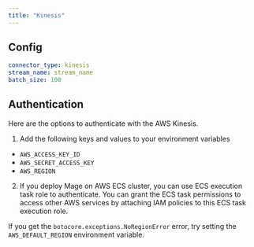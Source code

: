 ```yaml
---
title: "Kinesis"
---
```


## Config

```yaml
connector_type: kinesis
stream_name: stream_name
batch_size: 100
```

## Authentication

Here are the options to authenticate with the AWS Kinesis.

1. Add the following keys and values to your environment variables

* `AWS_ACCESS_KEY_ID`
* `AWS_SECRET_ACCESS_KEY`
* `AWS_REGION`

2. If you deploy Mage on AWS ECS cluster, you can use ECS execution task role to authenticate.
   You can grant the ECS task permissions to access other AWS services by attaching IAM policies
   to this ECS task execution role.

If you get the `botocore.exceptions.NoRegionError` error, try setting the `AWS_DEFAULT_REGION`
environment variable.
